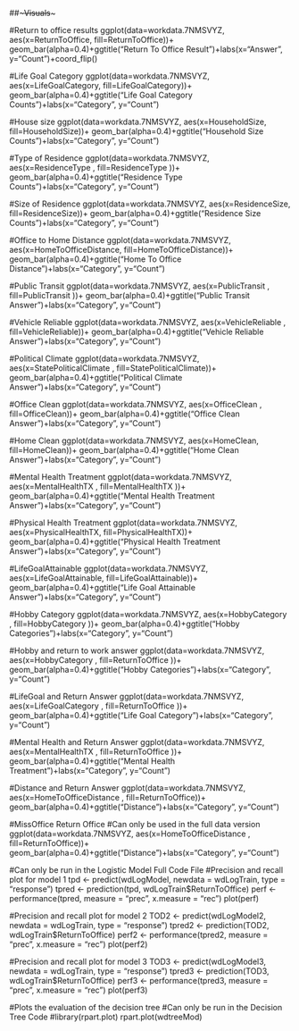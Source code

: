 ##~~~Visuals~~~

#Return to office results
ggplot(data=workdata.7NMSVYZ, aes(x=ReturnToOffice, fill=ReturnToOffice))+ geom_bar(alpha=0.4)+ggtitle("Return To Office Result")+labs(x="Answer", y="Count")+coord_flip()

#Life Goal Category
ggplot(data=workdata.7NMSVYZ, aes(x=LifeGoalCategory, fill=LifeGoalCategory))+ geom_bar(alpha=0.4)+ggtitle("Life Goal Category Counts")+labs(x="Category", y="Count")

#House size
ggplot(data=workdata.7NMSVYZ, aes(x=HouseholdSize, fill=HouseholdSize))+ geom_bar(alpha=0.4)+ggtitle("Household Size Counts")+labs(x="Category", y="Count")

#Type of Residence
ggplot(data=workdata.7NMSVYZ, aes(x=ResidenceType
, fill=ResidenceType
))+ geom_bar(alpha=0.4)+ggtitle("Residence Type Counts")+labs(x="Category", y="Count")

#Size of Residence
ggplot(data=workdata.7NMSVYZ, aes(x=ResidenceSize, fill=ResidenceSize))+ geom_bar(alpha=0.4)+ggtitle("Residence Size Counts")+labs(x="Category", y="Count")

#Office to Home Distance
ggplot(data=workdata.7NMSVYZ, aes(x=HomeToOfficeDistance, fill=HomeToOfficeDistance))+ geom_bar(alpha=0.4)+ggtitle("Home To Office Distance")+labs(x="Category", y="Count")

#Public Transit
ggplot(data=workdata.7NMSVYZ, aes(x=PublicTransit , fill=PublicTransit ))+ geom_bar(alpha=0.4)+ggtitle("Public Transit Answer")+labs(x="Category", y="Count")

#Vehicle Reliable
ggplot(data=workdata.7NMSVYZ, aes(x=VehicleReliable , fill=VehicleReliable))+ geom_bar(alpha=0.4)+ggtitle("Vehicle Reliable Answer")+labs(x="Category", y="Count")

#Political Climate
ggplot(data=workdata.7NMSVYZ, aes(x=StatePoliticalClimate
 , fill=StatePoliticalClimate))+ geom_bar(alpha=0.4)+ggtitle("Political Climate Answer")+labs(x="Category", y="Count")

#Office Clean
ggplot(data=workdata.7NMSVYZ, aes(x=OfficeClean
 , fill=OfficeClean))+ geom_bar(alpha=0.4)+ggtitle("Office Clean Answer")+labs(x="Category", y="Count")

#Home Clean
ggplot(data=workdata.7NMSVYZ, aes(x=HomeClean, fill=HomeClean))+ geom_bar(alpha=0.4)+ggtitle("Home Clean Answer")+labs(x="Category", y="Count")

#Mental Health Treatment
ggplot(data=workdata.7NMSVYZ, aes(x=MentalHealthTX
, fill=MentalHealthTX
))+ geom_bar(alpha=0.4)+ggtitle("Mental Health Treatment Answer")+labs(x="Category", y="Count")


#Physical Health Treatment
ggplot(data=workdata.7NMSVYZ, aes(x=PhysicalHealthTX, fill=PhysicalHealthTX))+ geom_bar(alpha=0.4)+ggtitle("Physical Health Treatment Answer")+labs(x="Category", y="Count")

#LifeGoalAttainable
ggplot(data=workdata.7NMSVYZ, aes(x=LifeGoalAttainable, fill=LifeGoalAttainable))+ geom_bar(alpha=0.4)+ggtitle("Life Goal Attainable Answer")+labs(x="Category", y="Count")

#Hobby Category
ggplot(data=workdata.7NMSVYZ, aes(x=HobbyCategory
, fill=HobbyCategory
))+ geom_bar(alpha=0.4)+ggtitle("Hobby Categories")+labs(x="Category", y="Count")

#Hobby and return to work answer
ggplot(data=workdata.7NMSVYZ, aes(x=HobbyCategory
, fill=ReturnToOffice
))+ geom_bar(alpha=0.4)+ggtitle("Hobby Categories")+labs(x="Category", y="Count")

#LifeGoal and Return Answer
ggplot(data=workdata.7NMSVYZ, aes(x=LifeGoalCategory
, fill=ReturnToOffice
))+ geom_bar(alpha=0.4)+ggtitle("Life Goal Category")+labs(x="Category", y="Count")

#Mental Health and Return Answer
ggplot(data=workdata.7NMSVYZ, aes(x=MentalHealthTX
, fill=ReturnToOffice
))+ geom_bar(alpha=0.4)+ggtitle("Mental Health Treatment")+labs(x="Category", y="Count")

#Distance and Return Answer
ggplot(data=workdata.7NMSVYZ, aes(x=HomeToOfficeDistance
, fill=ReturnToOffice))+ geom_bar(alpha=0.4)+ggtitle("Distance")+labs(x="Category", y="Count")

#MissOffice Return Office
#Can only be used in the full data version
ggplot(data=workdata.7NMSVYZ, aes(x=HomeToOfficeDistance
, fill=ReturnToOffice))+ geom_bar(alpha=0.4)+ggtitle("Distance")+labs(x="Category", y="Count")

#Can only be run in the Logistic Model Full Code File
#Precision and recall plot for model 1
tpd <- predict(wdLogModel, newdata = wdLogTrain, type = "response")
tpred <- prediction(tpd, wdLogTrain$ReturnToOffice)
perf <- performance(tpred, measure = "prec", x.measure = "rec")
plot(perf)

#Precision and recall plot for model 2
TOD2 <- predict(wdLogModel2, newdata = wdLogTrain, type = "response")
tpred2 <- prediction(TOD2, wdLogTrain$ReturnToOffice)
perf2 <- performance(tpred2, measure = "prec", x.measure = "rec")
plot(perf2)

#Precision and recall plot for model 3
TOD3 <- predict(wdLogModel3, newdata = wdLogTrain, type = "response")
tpred3 <- prediction(TOD3, wdLogTrain$ReturnToOffice)
perf3 <- performance(tpred3, measure = "prec", x.measure = "rec")
plot(perf3)


#Plots the evaluation of the decision tree
#Can only be run in the Decision Tree Code
#library(rpart.plot)
rpart.plot(wdtreeMod)